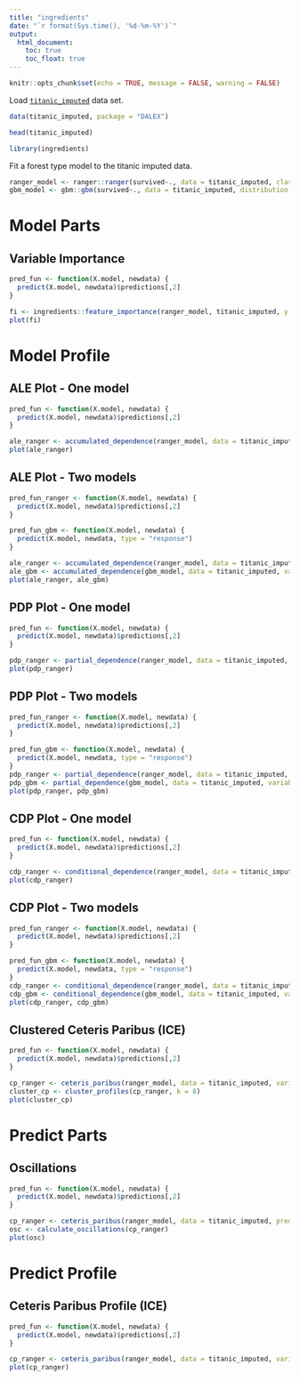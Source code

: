 ```yaml
---
title: "ingredients"
date: "`r format(Sys.time(), '%d-%m-%Y')`"
output:
  html_document:
    toc: true
    toc_float: true
---
```

  
```r
knitr::opts_chunk$set(echo = TRUE, message = FALSE, warning = FALSE)
```



Load [`titanic_imputed`](https://modeloriented.github.io/DALEX/reference/titanic.html) data set.

```r
data(titanic_imputed, package = "DALEX")

head(titanic_imputed)
```

```r
library(ingredients)
```


Fit a forest type model to the titanic imputed data.

```r
ranger_model <- ranger::ranger(survived~., data = titanic_imputed, classification = TRUE, probability = TRUE)
gbm_model <- gbm::gbm(survived~., data = titanic_imputed, distribution = "bernoulli")
```

# Model Parts

## Variable Importance


```r
pred_fun <- function(X.model, newdata) {
  predict(X.model, newdata)$predictions[,2]
}

fi <- ingredients::feature_importance(ranger_model, titanic_imputed, y = titanic_imputed$survived, predict_function = pred_fun)
plot(fi)

```


# Model Profile

## ALE Plot - One model

```r
pred_fun <- function(X.model, newdata) {
  predict(X.model, newdata)$predictions[,2]
}

ale_ranger <- accumulated_dependence(ranger_model, data = titanic_imputed, variables = "fare", predict_function = pred_fun)
plot(ale_ranger)
```

## ALE Plot - Two models

```r
pred_fun_ranger <- function(X.model, newdata) {
  predict(X.model, newdata)$predictions[,2]
}

pred_fun_gbm <- function(X.model, newdata) {
  predict(X.model, newdata, type = "response")
}

ale_ranger <- accumulated_dependence(ranger_model, data = titanic_imputed, variables = "fare", predict_function = pred_fun_ranger)
ale_gbm <- accumulated_dependence(gbm_model, data = titanic_imputed, variables = "fare", predict_function = pred_fun_gbm)
plot(ale_ranger, ale_gbm)
```


## PDP Plot - One model

```r
pred_fun <- function(X.model, newdata) {
  predict(X.model, newdata)$predictions[,2]
}

pdp_ranger <- partial_dependence(ranger_model, data = titanic_imputed, variables = "fare", predict_function = pred_fun)
plot(pdp_ranger)
```

## PDP Plot - Two models

```r
pred_fun_ranger <- function(X.model, newdata) {
  predict(X.model, newdata)$predictions[,2]
}

pred_fun_gbm <- function(X.model, newdata) {
  predict(X.model, newdata, type = "response")
}
pdp_ranger <- partial_dependence(ranger_model, data = titanic_imputed, variables = "fare", predict_function = pred_fun_ranger)
pdp_gbm <- partial_dependence(gbm_model, data = titanic_imputed, variables = "fare", predict_function = pred_fun_gbm)
plot(pdp_ranger, pdp_gbm)
```

## CDP Plot - One model

```r
pred_fun <- function(X.model, newdata) {
  predict(X.model, newdata)$predictions[,2]
}

cdp_ranger <- conditional_dependence(ranger_model, data = titanic_imputed, variables = "fare", predict_function = pred_fun)
plot(cdp_ranger)
```

## CDP Plot - Two models

```r
pred_fun_ranger <- function(X.model, newdata) {
  predict(X.model, newdata)$predictions[,2]
}

pred_fun_gbm <- function(X.model, newdata) {
  predict(X.model, newdata, type = "response")
}
cdp_ranger <- conditional_dependence(ranger_model, data = titanic_imputed, variables = "fare", predict_function = pred_fun_ranger)
cdp_gbm <- conditional_dependence(gbm_model, data = titanic_imputed, variables = "fare", predict_function = pred_fun_gbm)
plot(cdp_ranger, cdp_gbm)
```

## Clustered Ceteris Paribus (ICE)

```r
pred_fun <- function(X.model, newdata) {
  predict(X.model, newdata)$predictions[,2]
}

cp_ranger <- ceteris_paribus(ranger_model, data = titanic_imputed, variables = "fare", predict_function = pred_fun, new_observation = titanic_imputed)
cluster_cp <- cluster_profiles(cp_ranger, k = 8)
plot(cluster_cp)
```

# Predict Parts

## Oscillations

```r
pred_fun <- function(X.model, newdata) {
  predict(X.model, newdata)$predictions[,2]
}

cp_ranger <- ceteris_paribus(ranger_model, data = titanic_imputed, predict_function = pred_fun, new_observation = titanic_imputed[1,])
osc <- calculate_oscillations(cp_ranger)
plot(osc)
```

# Predict Profile

## Ceteris Paribus Profile (ICE)

```r
pred_fun <- function(X.model, newdata) {
  predict(X.model, newdata)$predictions[,2]
}

cp_ranger <- ceteris_paribus(ranger_model, data = titanic_imputed, variables = "fare", predict_function = pred_fun, new_observation = titanic_imputed[1,])
plot(cp_ranger)
```